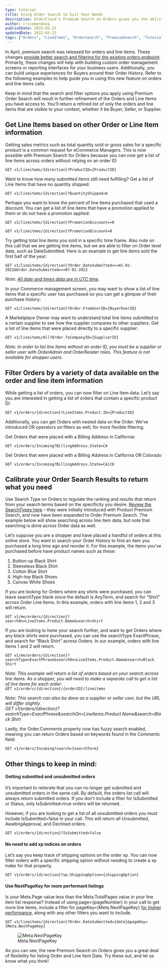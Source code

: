 ```yaml
---
type: tutorial
title: Using Order Search to Suit Your Needs
description: OrderCloud's Premium Search on Orders gives you the ability to get a list of orders and line items with more flexibility.
author: cricomendoza
publishDate: 2022-05-23
updatedDate: 2022-05-23
tags: ["Orders", "LineItems", "OrderSearch", "PremiumSearch", "Tutorial"]
---
```


In April, premium search was released for orders and line items. These changes [provide better search and filtering for the existing orders endpoint](https://ordercloud.io/knowledge-base/order-search). Primarily, these changes will help with building custom order management screens or reporting interfaces for your business users. Additionally, you can build unique experiences for Buyers around their Order History. Refer to the following examples to help guide you in using this new feature on orders and line items calls.

Keep in mind that the search and filter options you apply using Premium Order Search will result in further refinement of the Orders and Line Items you have access to. You’ll return a refined list of only the orders and line items that are visible to your context, whether it be Buyer, Seller, or Supplier.

## Get Line Items based on other Order or Line Item information

Getting sales metrics such as total quantity sold or gross sales for a specific product is a common request for eCommerce Managers. This is now possible with Premium Search for Orders because you can now get a list of line items across orders without relying on an order ID:

`GET v1/lineitems/{direction}?ProductID={ProductID}`

Want to know how many submitted items still need fulfilling? Get a list of Line Items that have no quantity shipped:

`GET v1/lineitems/{direction}?QuantityShipped=0`

Perhaps you want to know the percent of line items purchased that used a discount. You can get a list of line items that have a promotion applied to them or do not have a promotion applied:

`GET v1/lineitems/{direction}?PromotionDiscount=>0`

`GET v1/lineitems/{direction}?PromotionDiscount=0`

Try getting total line items you sold in a specific time frame. Also note on this call that we are getting line items, but we are able to filter on Order level data, such as DateSubmitted. Here is an example to get line items sold the first half of the year:  

`GET v1/lineitems/{direction}?Order.DateSubmitted=>=01-01-2022&Order.DateSubmitted=<=07-01-2022`  

*Note: [All date and times data are in UTC time](https://ordercloud.io/learn/ordercloud-basics/conventions#date-format).*

In your Commerce management screen, you may want to show a list of line items that a specific user has purchased so you can get a glimpse of their purchase history:

`GET v1/lineitems/{direction}?Order.FromUserID={BuyerUserID}`

A Marketplace Owner may want to understand total line items submitted to a certain supplier to see how the supplier compares to other suppliers. Get a list of line items that were placed directly to a specific supplier:

`GET v1/lineitems/All?Order.ToCompanyID={SupplierID}`

*Note: In order to list line items without an order ID, you must be a supplier or seller user with OrderAdmin and OrderReader roles. This feature is not available for shopper users.*

## Filter Orders by a variety of data available on the order and line item information

While getting a list of orders, you can now filter on Line Item data. Let’s say you are interested in getting a list of orders that contain a specific product ID:  

`GET v1/orders/{direction}?LineItems.Product.ID={ProductID}`

Additionally, you can get Orders with nested data on the Order. We’ve introduced OR operators on filters as well, for more flexible filtering.

Get Orders that were placed with a Billing Address in California:

`GET v1/orders/Incoming?BillingAddress.State=CA`

Get Orders that were placed with a Billing Address in California OR Colorado

`GET v1/orders/Incoming?BillingAddress.State=CA|CO`

## Calibrate your Order Search Results to return what you need

Use Search Type on Orders to regulate the ranking and results that return from your search terms based on the specificity you desire. [Review the SearchTypes here](https://ordercloud.io/knowledge-base/new-for-premium-search#new-searchtype-parameter) – they were initially introduced with Product Premium Search, and now have been expanded to Order Premium Search. The example below will show searching across line item data, but note that searching is done across Order data as well.

Let’s suppose you are a shopper and have placed a handful of orders at this online store. You want to search your Order History to find an item you purchased a long time ago and reorder it. For this example, the items you’ve purchased before have product names such as these:

1.  Button-up Black Shirt
2.  Sleeveless Black Shirt
3.  Cotton Blue Shirt
4.  High-top Black Shoes
5.  Canvas White Shoes

If you are looking for Orders where any shirts were purchased, you can leave searchType blank since the default is AnyTerm, and search for “Shirt” across Order Line Items. In this example, orders with line items 1, 2 and 3 will return.

`GET v1/me/orders/{direction}?searchOn=LineItems.Product.Name&search=Shirt`

If you are looking to hone your search further, and want to get Orders where any black shirts were purchased, you can use the searchType  ExactPhrase, and search for “Black Shirt” across Orders. In our example, orders with line items 1 and 2 will return.

`GET v1/me/orders/{direction}?searchType=ExactPhrase&searchOn=LineItems.Product.Name&search=Black Shirt`

*Note: This example will return a list of orders based on your search across line items. As a shopper, you will need to make a separate call to get a list of line items for each order:  
`GET v1/orders/{direction}/{orderID}/lineitems`*

*Note: This search can also be done as a supplier or seller user, but the URL will differ slightly.  
GET v1/orders/{direction}?searchType=ExactPhrase&searchOn=LineItems.Product.Name&search=Black Shirt*

Lastly, the Order.Comments property now has fuzzy search enabled, meaning you can return Orders based on keywords found in the Comments field:

`GET v1/orders/Incoming?search={searchTerm}`

## Other things to keep in mind:

#### Getting submitted and unsubmitted orders
It’s important to reiterate that you can no longer get submitted and unsubmitted orders in the same call. By default, the orders list call will always return submitted orders. If you don’t include a filter for IsSubmitted or Status, only IsSubmitted=true orders will be returned.

However, if you are looking to get a list of all unsubmitted orders you must include IsSubmitted=false in your call. This will return all Unsubmitted, AwaitingApproval, and Declined orders.

`GET v1/orders/{direction}?IsSubmitted=false`

#### No need to add xp indices on orders
Let’s say you keep track of shipping options on the order xp. You can now filter orders with a specific shipping option without needing to create a xp index for that property.

`GET v1/orders/{direction}?xp.ShippingOption={shippingOption}`

#### Use NextPageKey for more performant listings
Is your Meta.Page value less than the Meta.TotalPages value in your line item list response? Instead of using page={pageNumber} in your call to get more line items, include a filter for pageKey={Meta.NextPageKey} [for higher performance,](https://ordercloud.io/knowledge-base/order-search#whats-the-deal-with-metanextpagekey) along with any other filters you want to include.

`GET v1/lineitems/{direction}?Order.DateSubmitted={date}&pageKey={Meta.NextPageKey}`

<figure class="blog-figure">
<img src="/images/knowledge-base/inline/using-order-search-to-suit-your-needs/using-order-search-to-suit-your-needs-1.png" alt="Meta.NextPageKey"/>
<figcaption>Meta.NextPageKey</figcaption>
</figure>

As you can see, the new Premium Search on Orders gives you a great deal of flexibility for listing Order and Line Item Data. Try these out, and let us know what you think!